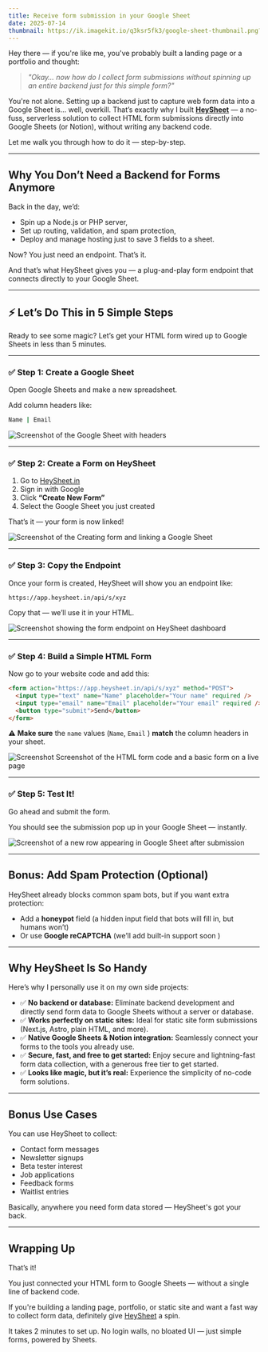 ```yaml
---
title: Receive form submission in your Google Sheet
date: 2025-07-14
thumbnail: https://ik.imagekit.io/q3ksr5fk3/google-sheet-thumbnail.png?updatedAt=1752807245239
---
```



Hey there — if you're like me, you've probably built a landing page or a portfolio and thought:

> _"Okay… now how do I collect form submissions without spinning up an entire backend just for this simple form?"_

You're not alone. Setting up a backend just to capture web form data into a Google Sheet is... well, overkill. That’s exactly why I built **[HeySheet](https://heysheet.in)** — a no-fuss, serverless solution to collect HTML form submissions directly into Google Sheets (or Notion), without writing any backend code.

Let me walk you through how to do it — step-by-step.

---

## Why You Don’t Need a Backend for Forms Anymore

Back in the day, we’d:

- Spin up a Node.js or PHP server,
- Set up routing, validation, and spam protection,
- Deploy and manage hosting just to save 3 fields to a sheet.

Now? You just need an endpoint. That’s it.

And that’s what HeySheet gives you — a plug-and-play form endpoint that connects directly to your Google Sheet.

---

## ⚡ Let’s Do This in 5 Simple Steps

Ready to see some magic? Let’s get your HTML form wired up to Google Sheets in less than 5 minutes.

---

### ✅ Step 1: Create a Google Sheet

Open Google Sheets and make a new spreadsheet.

Add column headers like:

```bash
Name | Email
```

![Screenshot of the Google Sheet with headers](https://ik.imagekit.io/q3ksr5fk3/spreadsheet-header.png?updatedAt=1752807243697)

---

### ✅ Step 2: Create a Form on HeySheet

1. Go to [HeySheet.in](https://heysheet.in)
2. Sign in with Google
3. Click **“Create New Form”**
4. Select the Google Sheet you just created

That’s it — your form is now linked!

![Screenshot of the Creating form and linking a Google Sheet](https://ik.imagekit.io/q3ksr5fk3/creating-form.png?updatedAt=1752807236883)

---

### ✅ Step 3: Copy the Endpoint

Once your form is created, HeySheet will show you an endpoint like:

```
https://app.heysheet.in/api/s/xyz
```

Copy that — we’ll use it in your HTML.

![Screenshot showing the form endpoint on HeySheet dashboard](https://ik.imagekit.io/q3ksr5fk3/form-endpoint.png?updatedAt=1752807235895)

---

### ✅ Step 4: Build a Simple HTML Form

Now go to your website code and add this:

```html
<form action="https://app.heysheet.in/api/s/xyz" method="POST">
  <input type="text" name="Name" placeholder="Your name" required />
  <input type="email" name="Email" placeholder="Your email" required />
  <button type="submit">Send</button>
</form>
```

⚠️ **Make sure** the `name` values (`Name`, `Email` ) **match** the column headers in your sheet.

![Screenshot Screenshot of the HTML form code and a basic form on a live page](https://ik.imagekit.io/q3ksr5fk3/html-code-and-live-form.png?updatedAt=1752807236271)

---

### ✅ Step 5: Test It!

Go ahead and submit the form.

You should see the submission pop up in your Google Sheet — instantly.

![Screenshot of a new row appearing in Google Sheet after submission](/images/google-sheet-output.png)

---


## Bonus: Add Spam Protection (Optional)

HeySheet already blocks common spam bots, but if you want extra protection:

- Add a **honeypot** field (a hidden input field that bots will fill in, but humans won’t)
- Or use **Google reCAPTCHA** (we’ll add built-in support soon )

---

## Why HeySheet Is So Handy

Here’s why I personally use it on my own side projects:

- ✅ **No backend or database:** Eliminate backend development and directly send form data to Google Sheets without a server or database.
- ✅ **Works perfectly on static sites:** Ideal for static site form submissions (Next.js, Astro, plain HTML, and more).
- ✅ **Native Google Sheets & Notion integration:** Seamlessly connect your forms to the tools you already use.
- ✅ **Secure, fast, and free to get started:** Enjoy secure and lightning-fast form data collection, with a generous free tier to get started.
- ✅ **Looks like magic, but it’s real:** Experience the simplicity of no-code form solutions.

---

## Bonus Use Cases

You can use HeySheet to collect:

- Contact form messages
- Newsletter signups
- Beta tester interest
- Job applications
- Feedback forms
- Waitlist entries

Basically, anywhere you need form data stored — HeySheet's got your back.

---

## Wrapping Up

That’s it!

You just connected your HTML form to Google Sheets — without a single line of backend code.

If you're building a landing page, portfolio, or static site and want a fast way to collect form data, definitely give [HeySheet](https://heysheet.in) a spin.

It takes 2 minutes to set up. No login walls, no bloated UI — just simple forms, powered by Sheets.
